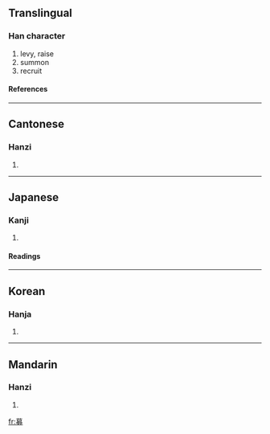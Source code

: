 ==Translingual==
===Han character===
{{Han char|rad=力|as=11|sn=13|four=4442<sub>7</sub>|canj=廿日大尸 (TAKS)}}
# levy, raise
# summon
# recruit
====References====
{{Han ref|kx=0148.400|dkj=02416|dj=0336.050|hdz=10376.070|uh=52DF|ud=21215|bh=B6D2|bd=46802}}
----
==Cantonese==
===Hanzi===
{{yue-hanzi|jyut=|y=mou6}}
# {{defn|Cantonese}}
----
==Japanese==
===Kanji===
{{ja-kanji|grade=|rs=力11}}
# {{defn|Japanese}} 
====Readings====
{{ja-readings|on=[[ぼ]] (bo), [[も]] (mo)|kun=[[つのる]] (tsunoru)}}
----
==Korean==
===Hanja===
{{ko-hanja|hangeul=모|rv=mo|mr=mo}}
# {{defn|Korean}}
----
==Mandarin==
===Hanzi===
{{cmn-hanzi|pin=[[jiàng]] (jiang4), [[mù]] (mu4)|wg=chiang<sup>4</sup>, mu<sup>4</sup>}}
# {{defn|Mandarin}}

[[fr:募]]
